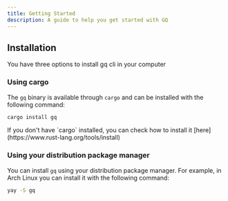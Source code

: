```yaml
---
title: Getting Started
description: A guide to help you get started with GQ
---
```



## Installation

You have three options to install gq cli in your computer

### Using cargo

The `gq` binary is available through `cargo` and can be installed with the following command:

```sh
cargo install gq
```

<Aside>If you don't have `cargo` installed, you can check how to install it [here](https://www.rust-lang.org/tools/install)</Aside>

### Using your distribution package manager

You can install `gq` using your distribution package manager. For example, in Arch Linux you can install it with the following command:

```sh
yay -S gq
```
